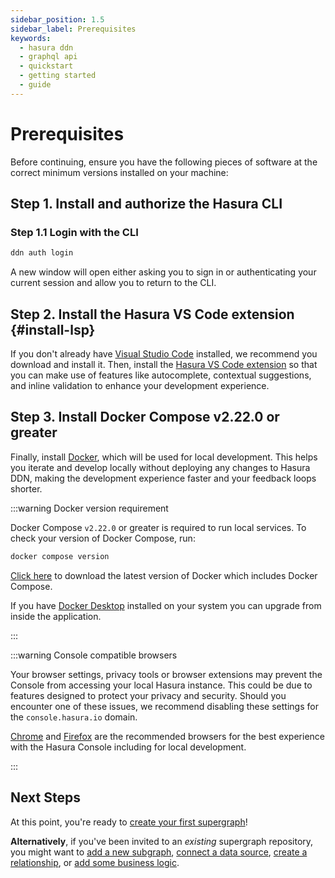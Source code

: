 ```yaml
---
sidebar_position: 1.5
sidebar_label: Prerequisites
keywords:
  - hasura ddn
  - graphql api
  - quickstart
  - getting started
  - guide
---
```



# Prerequisites

Before continuing, ensure you have the following pieces of software at the correct minimum versions installed on
your machine:

## Step 1. Install and authorize the Hasura CLI

<InstallTheCli />

### Step 1.1 Login with the CLI

```bash title="After installation, from any directory, run the following command to authenticate your CLI session with Hasura DDN."
ddn auth login
```

A new window will open either asking you to sign in or authenticating your current session and allow you to return to
the CLI.

## Step 2. Install the Hasura VS Code extension {#install-lsp}

If you don't already have [Visual Studio Code](https://code.visualstudio.com/download) installed, we recommend you
download and install it. Then, install the
[Hasura VS Code extension](https://marketplace.visualstudio.com/items?itemName=HasuraHQ.hasura) so that you can make use
of features like autocomplete, contextual suggestions, and inline validation to enhance your development experience.

## Step 3. Install Docker Compose v2.22.0 or greater

Finally, install [Docker](https://docs.docker.com/engine/install/), which will be used for local development. This helps
you iterate and develop locally without deploying any changes to Hasura DDN, making the development experience faster
and your feedback loops shorter.

:::warning Docker version requirement

Docker Compose `v2.22.0` or greater is required to run local services. To check your version of Docker Compose, run:

```bash
docker compose version
```

[Click here](https://docs.docker.com/engine/install/) to download the latest version of Docker which includes Docker
Compose.

If you have [Docker Desktop](https://www.docker.com/products/docker-desktop/) installed on your system you can upgrade
from inside the application.

:::

:::warning Console compatible browsers

Your browser settings, privacy tools or browser extensions may prevent the Console from accessing your local Hasura
instance. This could be due to features designed to protect your privacy and security. Should you encounter one of these
issues, we recommend disabling these settings for the `console.hasura.io` domain.

[Chrome](https://www.google.com/chrome/) and [Firefox](https://www.mozilla.org/en-US/firefox/new/) are the recommended
browsers for the best experience with the Hasura Console including for local development.

:::

## Next Steps

At this point, you're ready to [create your first supergraph](/getting-started/build/01-init-supergraph.mdx)!

**Alternatively**, if you've been invited to an _existing_ supergraph repository, you might want to [add a new
subgraph](./02-init-subgraph.mdx), [connect a data source](./03-connect-to-data/index.mdx),
[create a relationship](./07-create-a-relationship.mdx), or
[add some business logic](./06-add-business-logic.mdx).
